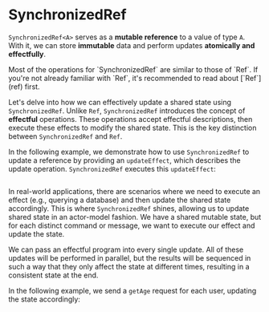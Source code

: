 
# SynchronizedRef

`SynchronizedRef<A>` serves as a **mutable reference** to a value of type `A`. With it, we can store **immutable** data and perform updates **atomically and effectfully**.

<Info>
  Most of the operations for `SynchronizedRef` are similar to those of `Ref`. If
  you're not already familiar with `Ref`, it's recommended to read about
  [`Ref`](ref) first.
</Info>

Let's delve into how we can effectively update a shared state using `SynchronizedRef`. Unlike `Ref`, `SynchronizedRef` introduces the concept of **effectful** operations. These operations accept effectful descriptions, then execute these effects to modify the shared state. This is the key distinction between `SynchronizedRef` and `Ref`.

In the following example, we demonstrate how to use `SynchronizedRef` to update a reference by providing an `updateEffect`, which describes the update operation. `SynchronizedRef` executes this `updateEffect`:

```ts file=<rootDir>/src/guide/state-management/synchronizedref/example1.ts

```

In real-world applications, there are scenarios where we need to execute an effect (e.g., querying a database) and then update the shared state accordingly. This is where `SynchronizedRef` shines, allowing us to update shared state in an actor-model fashion. We have a shared mutable state, but for each distinct command or message, we want to execute our effect and update the state.

We can pass an effectful program into every single update. All of these updates will be performed in parallel, but the results will be sequenced in such a way that they only affect the state at different times, resulting in a consistent state at the end.

In the following example, we send a `getAge` request for each user, updating the state accordingly:

```ts file=<rootDir>/src/guide/state-management/synchronizedref/example2.ts

```

